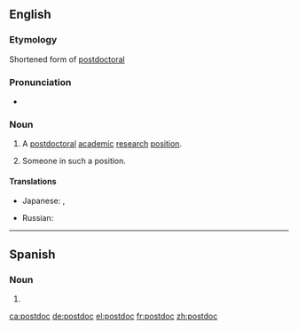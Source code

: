 ==English==

===Etymology===
Shortened form of [[postdoctoral]]

===Pronunciation===
* {{IPA|ˈpowstaːk|lang=en}}

===Noun===
{{en-noun}}
# {{lb|en|informal}} A [[postdoctoral]] [[academic]] [[research]] [[position]].
# {{lb|en|informal}} Someone in such a position.

====Translations====
{{trans-top|a postdoctoral academic research position}}
* Japanese: {{t|ja|ポスドク|tr=posudoku|sc=Jpan}}, {{t|ja|博士研究員|tr=はくしけんきゅういん, hakushi kenkyūin|sc=Jpan}}
{{trans-mid}}
* Russian: {{t|ru|нау́чный сотру́дник с учёной степенью|tr=}}
{{trans-bottom}}

----

==Spanish==

===Noun===
{{es-noun|m}}

# {{l|en|postdoc}}

[[ca:postdoc]]
[[de:postdoc]]
[[el:postdoc]]
[[fr:postdoc]]
[[zh:postdoc]]